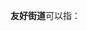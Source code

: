 '''友好街道'''可以指：
{{PRC admin/disambig|21/03/04/001/000|23/07/04/001/000}}
{{disambig|cat=四字乡级行政区划消歧义}}